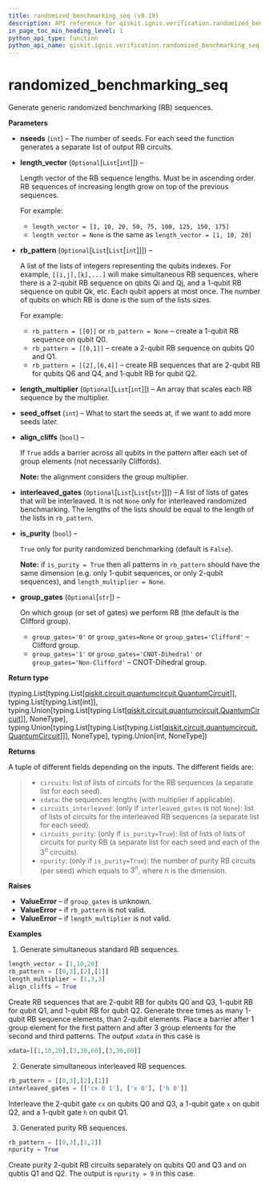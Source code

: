 ```yaml
---
title: randomized_benchmarking_seq (v0.19)
description: API reference for qiskit.ignis.verification.randomized_benchmarking_seq in qiskit v0.19
in_page_toc_min_heading_level: 1
python_api_type: function
python_api_name: qiskit.ignis.verification.randomized_benchmarking_seq
---
```


<span id="randomized-benchmarking-seq" />

# randomized\_benchmarking\_seq

<Function id="qiskit.ignis.verification.randomized_benchmarking_seq" isDedicatedPage={true} github="https://github.com/qiskit-community/qiskit-ignis/tree/stable/0.3/qiskit/ignis/verification/randomized_benchmarking/circuits.py" signature="randomized_benchmarking_seq(nseeds=1, length_vector=None, rb_pattern=None, length_multiplier=1, seed_offset=0, align_cliffs=False, interleaved_gates=None, is_purity=False, group_gates=None)">
  Generate generic randomized benchmarking (RB) sequences.

  **Parameters**

  *   **nseeds** (`int`) – The number of seeds. For each seed the function generates a separate list of output RB circuits.

  *   **length\_vector** (`Optional`\[`List`\[`int`]]) –

      Length vector of the RB sequence lengths. Must be in ascending order. RB sequences of increasing length grow on top of the previous sequences.

      For example:

      *   `length_vector = [1, 10, 20, 50, 75, 100, 125, 150, 175]`
      *   `length_vector = None` is the same as `length_vector = [1, 10, 20]`

  *   **rb\_pattern** (`Optional`\[`List`\[`List`\[`int`]]]) –

      A list of the lists of integers representing the qubits indexes. For example, `[[i,j],[k],...]` will make simultaneous RB sequences, where there is a 2-qubit RB sequence on qbits Qi and Qj, and a 1-qubit RB sequence on qubit Qk, etc. Each qubit appers at most once. The number of qubits on which RB is done is the sum of the lists sizes.

      For example:

      *   `rb_pattern = [[0]]` or `rb_pattern = None` – create a 1-qubit RB sequence on qubit Q0.
      *   `rb_pattern = [[0,1]]` – create a 2-qubit RB sequence on qubits Q0 and Q1.
      *   `rb_pattern = [[2],[6,4]]` – create RB sequences that are 2-qubit RB for qubits Q6 and Q4, and 1-qubit RB for qubit Q2.

  *   **length\_multiplier** (`Optional`\[`List`\[`int`]]) – An array that scales each RB sequence by the multiplier.

  *   **seed\_offset** (`int`) – What to start the seeds at, if we want to add more seeds later.

  *   **align\_cliffs** (`bool`) –

      If `True` adds a barrier across all qubits in the pattern after each set of group elements (not necessarily Cliffords).

      **Note:** the alignment considers the group multiplier.

  *   **interleaved\_gates** (`Optional`\[`List`\[`List`\[`str`]]]) – A list of lists of gates that will be interleaved. It is not `None` only for interleaved randomized benchmarking. The lengths of the lists should be equal to the length of the lists in `rb_pattern`.

  *   **is\_purity** (`bool`) –

      `True` only for purity randomized benchmarking (default is `False`).

      **Note:** if `is_purity = True` then all patterns in `rb_pattern` should have the same dimension (e.g. only 1-qubit sequences, or only 2-qubit sequences), and `length_multiplier = None`.

  *   **group\_gates** (`Optional`\[`str`]) –

      On which group (or set of gates) we perform RB (the default is the Clifford group).

      *   `group_gates='0'` or `group_gates=None` or `group_gates='Clifford'` – Clifford group.
      *   `group_gates='1'` or `group_gates='CNOT-Dihedral'` or `group_gates='Non-Clifford'` – CNOT-Dihedral group.

  **Return type**

  (typing.List\[typing.List\[[qiskit.circuit.quantumcircuit.QuantumCircuit](qiskit.circuit.QuantumCircuit "qiskit.circuit.quantumcircuit.QuantumCircuit")]], typing.List\[typing.List\[int]], typing.Union\[typing.List\[typing.List\[[qiskit.circuit.quantumcircuit.QuantumCircuit](qiskit.circuit.QuantumCircuit "qiskit.circuit.quantumcircuit.QuantumCircuit")]], NoneType], typing.Union\[typing.List\[typing.List\[typing.List\[[qiskit.circuit.quantumcircuit.QuantumCircuit](qiskit.circuit.QuantumCircuit "qiskit.circuit.quantumcircuit.QuantumCircuit")]]], NoneType], typing.Union\[int, NoneType])

  **Returns**

  A tuple of different fields depending on the inputs. The different fields are:

  > *   `circuits`: list of lists of circuits for the RB sequences (a separate list for each seed).
  > *   `xdata`: the sequences lengths (with multiplier if applicable).
  > *   `circuits_interleaved`: (only if `interleaved_gates` is not `None`): list of lists of circuits for the interleaved RB sequences (a separate list for each seed).
  > *   `circuits_purity`: (only if `is_purity=True`): list of lists of lists of circuits for purity RB (a separate list for each seed and each of the $3^n$ circuits).
  > *   `npurity`: (only if `is_purity=True`): the number of purity RB circuits (per seed) which equals to $3^n$, where n is the dimension.

  **Raises**

  *   **ValueError** – if `group_gates` is unknown.
  *   **ValueError** – if `rb_pattern` is not valid.
  *   **ValueError** – if `length_multiplier` is not valid.

  **Examples**

  1.  Generate simultaneous standard RB sequences.

  ```python
  length_vector = [1,10,20]
  rb_pattern = [[0,3],[2],[1]]
  length_multiplier = [1,3,3]
  align_cliffs = True
  ```

  Create RB sequences that are 2-qubit RB for qubits Q0 and Q3, 1-qubit RB for qubit Q1, and 1-qubit RB for qubit Q2. Generate three times as many 1-qubit RB sequence elements, than 2-qubit elements. Place a barrier after 1 group element for the first pattern and after 3 group elements for the second and third patterns. The output `xdata` in this case is

  ```python
  xdata=[[1,10,20],[3,30,60],[3,30,60]]
  ```

  2.  Generate simultaneous interleaved RB sequences.

  ```python
  rb_pattern = [[0,3],[2],[1]]
  interleaved_gates = [['cx 0 1'], ['x 0'], ['h 0']]
  ```

  Interleave the 2-qubit gate `cx` on qubits Q0 and Q3, a 1-qubit gate `x` on qubit Q2, and a 1-qubit gate `h` on qubit Q1.

  3.  Generated purity RB sequences.

  ```python
  rb_pattern = [[0,3],[1,2]]
  npurity = True
  ```

  Create purity 2-qubit RB circuits separately on qubits Q0 and Q3 and on qubtis Q1 and Q2. The output is `npurity = 9` in this case.
</Function>


